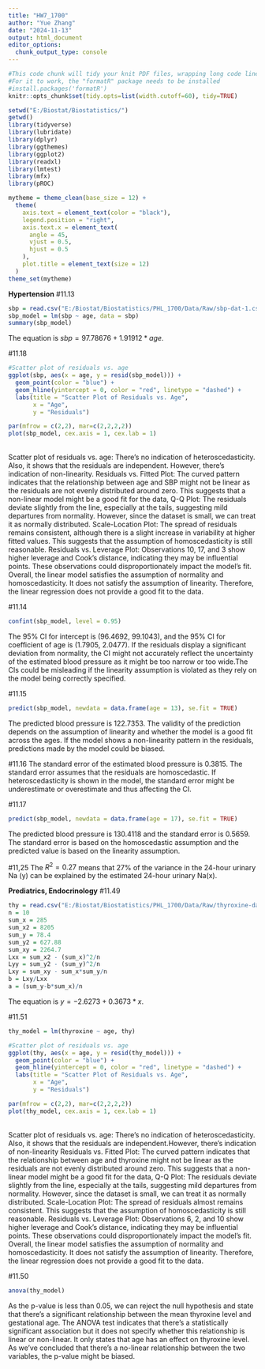 ```yaml
---
title: "HW7_1700"
author: "Yue Zhang"
date: "2024-11-13"
output: html_document
editor_options: 
  chunk_output_type: console
---
```


```r
#This code chunk will tidy your knit PDF files, wrapping long code lines
#For it to work, the "formatR" package needs to be installed
#install.packages('formatR')
knitr::opts_chunk$set(tidy.opts=list(width.cutoff=60), tidy=TRUE)
```

```r
setwd("E:/Biostat/Biostatistics/")
getwd()
library(tidyverse)
library(lubridate)
library(dplyr)
library(ggthemes)
library(ggplot2)
library(readxl)
library(lmtest)
library(mfx)
library(pROC)

mytheme = theme_clean(base_size = 12) +
  theme(
    axis.text = element_text(color = "black"),
    legend.position = "right",
    axis.text.x = element_text(
      angle = 45,
      vjust = 0.5,
      hjust = 0.5
    ),
    plot.title = element_text(size = 12)
  )
theme_set(mytheme)
```

**Hypertension** 
#11.13
```r
sbp = read.csv("E:/Biostat/Biostatistics/PHL_1700/Data/Raw/sbp-dat-1.csv")
sbp_model = lm(sbp ~ age, data = sbp)
summary(sbp_model)
```
The equation is $sbp = 97.78676 + 1.91912*age$.

#11.18
```r
#Scatter plot of residuals vs. age
ggplot(sbp, aes(x = age, y = resid(sbp_model))) +
  geom_point(color = "blue") +
  geom_hline(yintercept = 0, color = "red", linetype = "dashed") +
  labs(title = "Scatter Plot of Residuals vs. Age",
       x = "Age",
       y = "Residuals") 

par(mfrow = c(2,2), mar=c(2,2,2,2))
plot(sbp_model, cex.axis = 1, cex.lab = 1)
```
<br>
Scatter plot of residuals vs. age: There's no indication of heteroscedasticity. Also, it shows that the residuals are independent. However, there's indication of non-linearity.
Residuals vs. Fitted Plot: The curved pattern indicates that the relationship between age and SBP might not be linear as the residuals are not evenly distributed around zero. This suggests that a non-linear model might be a good fit for the data, 
Q-Q Plot: The residuals deviate slightly from the line, especially at the tails, suggesting mild departures from normality. However, since the dataset is small, we can treat it as normally distributed.
Scale-Location Plot: The spread of residuals remains consistent, although there is a slight increase in variability at higher fitted values. This suggests that the assumption of homoscedasticity is still reasonable.
Residuals vs. Leverage Plot: Observations 10, 17, and 3 show higher leverage and Cook's distance, indicating they may be influential points. These observations could disproportionately impact the model’s fit.
Overall, the linear model satisfies the assumption of normality and homoscedasticity. It does not satisfy the assumption of linearity. Therefore, the linear regression does not provide a good fit to the data. 

#11.14
```r
confint(sbp_model, level = 0.95)
```
The 95% CI for intercept is (96.4692, 99.1043), and the 95% CI for coefficient of age is (1.7905, 2.0477). If the residuals display a significant deviation from normality, the CI might not accurately reflect the uncertainty of the estimated blood pressure as it might be too narrow or too wide.The CIs could be misleading if the linearity assumption is violated as they rely on the model being correctly specified.

#11.15
```r
predict(sbp_model, newdata = data.frame(age = 13), se.fit = TRUE)
```
The predicted blood pressure is 122.7353. The validity of the prediction depends on the assumption of linearity and whether the model is a good fit across the ages. If the model shows a non-linearity pattern in the residuals, predictions made by the model could be biased.

#11.16
The standard error of the estimated blood pressure is 0.3815. The standard error assumes that the residuals are homoscedastic. If heteroscedasticity is shown in the model, the standard error might be underestimate or overestimate and thus affecting the CI.

#11.17
```r
predict(sbp_model, newdata = data.frame(age = 17), se.fit = TRUE)
```
The predicted blood pressure is 130.4118 and the standard error is 0.5659. The standard error is based on the homoscedastic assumption and the predicted value is based on the linearity assumption. 

#11,25
The $R^2 = 0.27$ means that 27% of the variance in the 24-hour urinary Na (y) can be explained by the estimated 24-hour urinary Na(x). 

**Prediatrics, Endocrinology**
#11.49
```r
thy = read.csv("E:/Biostat/Biostatistics/PHL_1700/Data/Raw/thyroxine-dat-1.csv")
n = 10
sum_x = 285
sum_x2 = 8205
sum_y = 78.4
sum_y2 = 627.88
sum_xy = 2264.7
Lxx = sum_x2 - (sum_x)^2/n
Lyy = sum_y2 - (sum_y)^2/n
Lxy = sum_xy - sum_x*sum_y/n
b = Lxy/Lxx
a = (sum_y-b*sum_x)/n
```
The equation is $y = -2.6273 + 0.3673*x$.

#11.51
```r
thy_model = lm(thyroxine ~ age, thy)

#Scatter plot of residuals vs. age
ggplot(thy, aes(x = age, y = resid(thy_model))) +
  geom_point(color = "blue") +
  geom_hline(yintercept = 0, color = "red", linetype = "dashed") +
  labs(title = "Scatter Plot of Residuals vs. Age",
       x = "Age",
       y = "Residuals") 

par(mfrow = c(2,2), mar=c(2,2,2,2))
plot(thy_model, cex.axis = 1, cex.lab = 1)
```
<br>
Scatter plot of residuals vs. age: There's no indication of heteroscedasticity. Also, it shows that the residuals are independent.However, there's indication of non-linearity
Residuals vs. Fitted Plot: The curved pattern indicates that the relationship between age and thyroxine might not be linear as the residuals are not evenly distributed around zero. This suggests that a non-linear model might be a good fit for the data, 
Q-Q Plot: The residuals deviate slightly from the line, especially at the tails, suggesting mild departures from normality. However, since the dataset is small, we can treat it as normally distributed.
Scale-Location Plot: The spread of residuals almost remains consistent. This suggests that the assumption of homoscedasticity is still reasonable.
Residuals vs. Leverage Plot: Observations 6, 2, and 10 show higher leverage and Cook's distance, indicating they may be influential points. These observations could disproportionately impact the model’s fit.
Overall, the linear model satisfies the assumption of normality and homoscedasticity. It does not satisfy the assumption of linearity. Therefore, the linear regression does not provide a good fit to the data.

#11.50
```r
anova(thy_model)
```
As the p-value is less than 0.05, we can reject the null hypothesis and state that there's a significant relationship between the mean thyroxine level and gestational age. The ANOVA test indicates that there's a statistically significant association  but it does not specify whether this relationship is linear or non-linear. It only states that age has an effect on thyroxine level. As we've concluded that there's a no-linear relationship between the two variables, the p-value might be biased. 
